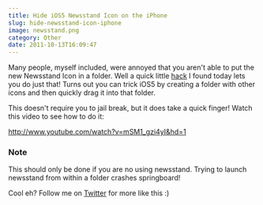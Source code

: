 ```yaml
---
title: Hide iOS5 Newsstand Icon on the iPhone
slug: hide-newsstand-icon-iphone
image: newsstand.png
category: Other
date: 2011-10-13T16:09:47
---
```


Many people, myself included, were annoyed that you aren't able to put the new Newsstand Icon in a folder. Well a quick little <a href="http://thecodingmassacre.wordpress.com/2011/10/13/newsstand-folder-no-jailbreak-ios-5/" target="_blank">hack</a> I found today lets you do just that! Turns out you can trick iOS5 by creating a folder with other icons and then quickly drag it into that folder.

This doesn't require you to jail break, but it does take a quick finger! Watch this video to see how to do it:

http://www.youtube.com/watch?v=mSM1_gzi4yI&hd=1

<h3>Note</h3>
This should only be done if you are no using newsstand. Trying to launch newsstand from within a folder crashes springboard!</h3>

Cool eh? Follow me on <a href="http://twitter.com/wesbos">Twitter</a> for more like this :)
